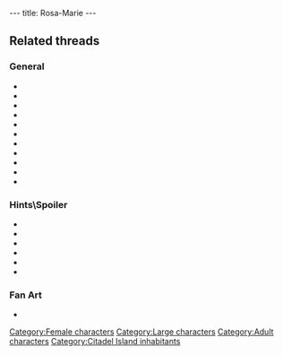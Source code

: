 ---
title: Rosa-Marie
---

{{Character|
Name=Rose-Marie|
Image=DVVACHE.jpg|
Race=Cow|
Gender=Female|
Size=Large|
Age=Adult}}

==Related threads==
===General===
* {{thread|id=11024|title=some fun stuff and tips}}
* {{thread|id=9111|title=Just a little weird poll...}}
* {{thread|id=8086|title=Twinsen's gift :p}}
* {{thread|id=8374|title=Rosa the Cow}}
* {{thread|id=833|title=The cheat what went too far!}}
* {{thread|id=7428|title=some hidden animal sex in lba 2}}
* {{thread|id=5878|title=Does anyone......?}}
* {{thread|id=5705|title=The Rosa trick}}
* {{thread|id=1695|title=The pervert cheat...}}
* {{thread|id=250|title=The funny and rude bits in LBA...}}
* {{thread|id=11117|title=The cow}}

===Hints\Spoiler===
* {{thread|id=11475|title=Make love the the cow in LBA2}}
* {{thread|id=10385|title=every point of interest i could find (lba2) that isnt on this site, that needs to be!}}
* {{thread|id=7717|title=Cheat poll}}
* {{thread|id=4382|title=Wa-hey!}}
* {{thread|id=4847|title=Cow}}
* {{thread|id=2240|title=Twinsen is a cheater!!}}

===Fan Art===
* {{post|id=112171|title=Lba3}}

{{Stub}}

[[Category:Female characters]]
[[Category:Large characters]]
[[Category:Adult characters]]
[[Category:Citadel Island inhabitants]]
